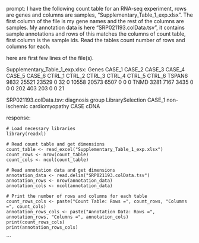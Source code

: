 prompt:
I have the following count table for an RNA-seq experiment, rows are genes and columns are samples, "Supplementary_Table_1_exp.xlsx". The first column of the file is my gene names and the rest of the columns are samples. My annotation data is here  "SRP021193.colData.tsv", it contains sample annotations and rows of this matches the columns of count table, first column is the sample ids. Read the tables count number of rows and columns for each.

here are first few lines of the file(s).

Supplementary_Table_1_exp.xlsx:
Genes	CASE_1	CASE_2	CASE_3	CASE_4	CASE_5	CASE_6	CTRL_1	CTRL_2	CTRL_3	CTRL_4	CTRL_5	CTRL_6
TSPAN6	9832	25521	23529	0	32	0	10558	20573	6507	0	0	 0
TNMD	3281	 7167	 3435	0	 0	0	  202	  403	 203	0	0	21


SRP021193.colData.tsv:
diagnosis	group	LibrarySelection
CASE_1	non-ischemic cardiomyopathy	CASE	cDNA


response:
```
# Load necessary libraries
library(readxl)

# Read count table and get dimensions
count_table <- read_excel("Supplementary_Table_1_exp.xlsx")
count_rows <- nrow(count_table)
count_cols <- ncol(count_table)

# Read annotation data and get dimensions
annotation_data <- read.delim("SRP021193.colData.tsv")
annotation_rows <- nrow(annotation_data)
annotation_cols <- ncol(annotation_data)

# Print the number of rows and columns for each table
count_rows_cols <- paste("Count Table: Rows =", count_rows, "Columns =", count_cols)
annotation_rows_cols <- paste("Annotation Data: Rows =", annotation_rows, "Columns =", annotation_cols)
print(count_rows_cols)
print(annotation_rows_cols)
```
```
